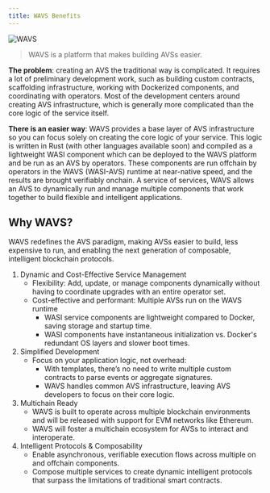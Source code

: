 ```yaml
---
title: WAVS Benefits
---
```


<img alt="WAVS" src="/banners/benefits.png" />

>WAVS is a platform that makes building AVSs easier.

**The problem**: creating an AVS the traditional way is complicated. It requires a lot of preliminary development work, such as building custom contracts, scaffolding infrastructure, working with Dockerized components, and coordinating with operators. Most of the development centers around creating AVS infrastructure, which is generally more complicated than the core logic of the service itself.

**There is an easier way**: WAVS provides a base layer of AVS infrastructure so you can focus solely on creating the core logic of your service. This logic is written in Rust (with other languages available soon) and compiled as a lightweight WASI component which can be deployed to the WAVS platform and be run as an AVS by operators. These components are run offchain by operators in the WAVS (WASI-AVS) runtime at near-native speed, and the results are brought verifiably onchain. A service of services, WAVS allows an AVS to dynamically run and manage multiple components that work together to build flexible and intelligent applications.

## Why WAVS?

WAVS redefines the AVS paradigm, making AVSs easier to build, less expensive to run, and enabling the next generation of composable, intelligent blockchain protocols.

1. Dynamic and Cost-Effective Service Management
    - Flexibility: Add, update, or manage components dynamically without having to coordinate upgrades with an entire operator set.
    - Cost-effective and performant: Multiple AVSs run on the WAVS runtime
        - WASI service components are lightweight compared to Docker, saving storage and startup time.
        - WASI components have instantaneous initialization vs. Docker's redundant OS layers and slower boot times.
2. Simplified Development
    - Focus on your application logic, not overhead:
        - With templates, there’s no need to write multiple custom contracts to parse events or aggregate signatures.
        - WAVS handles common AVS infrastructure, leaving AVS developers to focus on their core logic.
3. Multichain Ready
    - WAVS is built to operate across multiple blockchain environments and will be released with support for EVM networks like Ethereum.
    - WAVS will foster a multichain ecosystem for AVSs to interact and interoperate.
4. Intelligent Protocols & Composability
    - Enable asynchronous, verifiable execution flows across multiple on and offchain components.
    - Compose multiple services to create dynamic intelligent protocols that surpass the limitations of traditional smart contracts.


